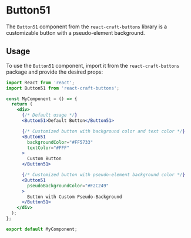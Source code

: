 
<Meta title="Buttons/Button51" component={Button51} />

# Button51

The `Button51` component from the `react-craft-buttons` library is a customizable button with a pseudo-element background.

## Usage

To use the `Button51` component, import it from the `react-craft-buttons` package and provide the desired props:

```jsx
import React from 'react';
import Button51 from 'react-craft-buttons';  

const MyComponent = () => {
  return (
    <div>
      {/* Default usage */}
      <Button51>Default Button</Button51>

      {/* Customized button with background color and text color */}
      <Button51
        backgroundColor="#FF5733"
        textColor="#FFF"
      >
        Custom Button
      </Button51>

      {/* Customized button with pseudo-element background color */}
      <Button51
        pseudoBackgroundColor="#F2C249"
      >
        Button with Custom Pseudo-Background
      </Button51>
    </div>
  );
};

export default MyComponent;
